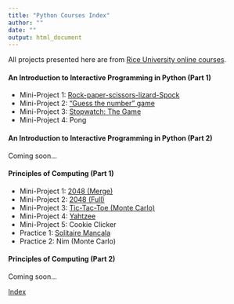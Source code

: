 ```yaml
---
title: "Python Courses Index"
author: ""
date: ""
output: html_document
---
```


All projects presented here are from [Rice University online courses](https://www.coursera.org/specialization/fundamentalscomputing2/37).

#### An Introduction to Interactive Programming in Python (Part 1)
- Mini-Project 1: [Rock-paper-scissors-lizard-Spock](http://linzifan.github.io/python_courses/IPP-Project1)
- Mini-Project 2: ["Guess the number" game](http://linzifan.github.io/python_courses/IPP-Project2)
- Mini-Project 3: [Stopwatch: The Game](http://linzifan.github.io/python_courses/IPP-Project3)
- Mini-Project 4: Pong

#### An Introduction to Interactive Programming in Python (Part 2)
Coming soon...


#### Principles of Computing (Part 1)
- Mini-Project 1: [2048 (Merge)](http://linzifan.github.io/python_courses/PoC-Project1)
- Mini-Project 2: [2048 (Full)](http://linzifan.github.io/python_courses/PoC-Project2)
- Mini-Project 3: [Tic-Tac-Toe (Monte Carlo)](http://linzifan.github.io/python_courses/PoC-Project3)
- Mini-Project 4: [Yahtzee](http://linzifan.github.io/python_courses/PoC-Project4)
- Mini-Project 5: Cookie Clicker
- Practice 1: [Solitaire Mancala](http://linzifan.github.io/python_courses/PoC-Practice1)
- Practice 2: Nim (Monte Carlo)


#### Principles of Computing (Part 2)
Coming soon...


[Index](http://linzifan.github.io/python_courses/Index)
